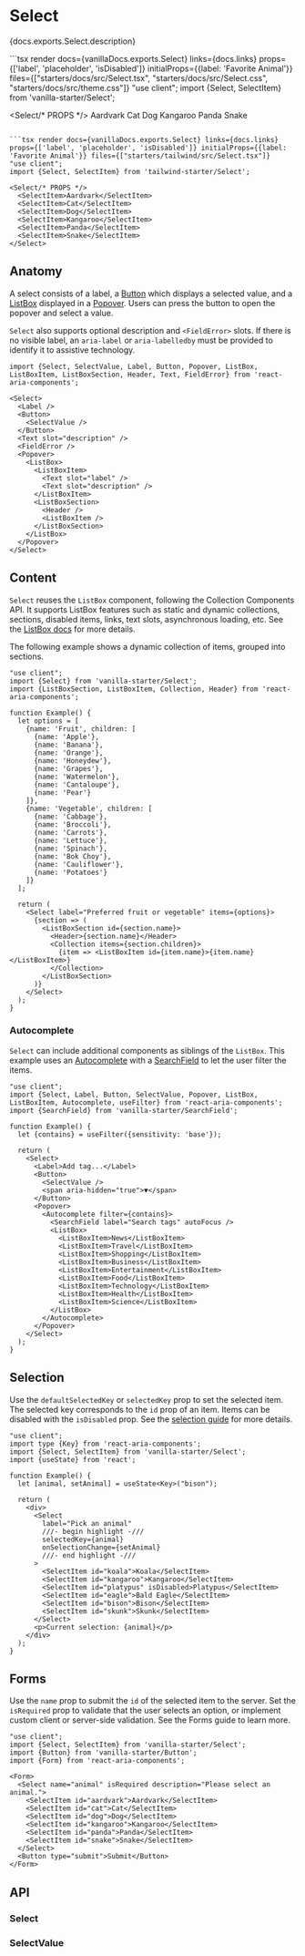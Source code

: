 

# Select

<PageDescription>{docs.exports.Select.description}</PageDescription>

<ExampleSwitcher>
  ```tsx render docs={vanillaDocs.exports.Select} links={docs.links} props={['label', 'placeholder', 'isDisabled']} initialProps={{label: 'Favorite Animal'}} files={["starters/docs/src/Select.tsx", "starters/docs/src/Select.css", "starters/docs/src/theme.css"]}
  "use client";
  import {Select, SelectItem} from 'vanilla-starter/Select';

  <Select/* PROPS */>
    <SelectItem>Aardvark</SelectItem>
    <SelectItem>Cat</SelectItem>
    <SelectItem>Dog</SelectItem>
    <SelectItem>Kangaroo</SelectItem>
    <SelectItem>Panda</SelectItem>
    <SelectItem>Snake</SelectItem>
  </Select>
  ```

  ```tsx render docs={vanillaDocs.exports.Select} links={docs.links} props={['label', 'placeholder', 'isDisabled']} initialProps={{label: 'Favorite Animal'}} files={["starters/tailwind/src/Select.tsx"]}
  "use client";
  import {Select, SelectItem} from 'tailwind-starter/Select';

  <Select/* PROPS */>
    <SelectItem>Aardvark</SelectItem>
    <SelectItem>Cat</SelectItem>
    <SelectItem>Dog</SelectItem>
    <SelectItem>Kangaroo</SelectItem>
    <SelectItem>Panda</SelectItem>
    <SelectItem>Snake</SelectItem>
  </Select>
  ```

</ExampleSwitcher>

## Anatomy

<Anatomy />

A select consists of a label, a [Button](Button.html) which displays a selected value, and a [ListBox](ListBox.html) displayed in a [Popover](Popover.html). Users can press the button to open the popover and select a value.

`Select` also supports optional description and `<FieldError>` slots. If there is no visible label, an `aria-label` or `aria-labelledby` must be provided to identify it to assistive technology.


```tsx
import {Select, SelectValue, Label, Button, Popover, ListBox, ListBoxItem, ListBoxSection, Header, Text, FieldError} from 'react-aria-components';

<Select>
  <Label />
  <Button>
    <SelectValue />
  </Button>
  <Text slot="description" />
  <FieldError />
  <Popover>
    <ListBox>
      <ListBoxItem>
        <Text slot="label" />
        <Text slot="description" />
      </ListBoxItem>
      <ListBoxSection>
        <Header />
        <ListBoxItem />
      </ListBoxSection>
    </ListBox>
  </Popover>
</Select>
```

## Content

`Select` reuses the `ListBox` component, following the Collection Components API. It supports ListBox features such as static and dynamic collections, sections, disabled items, links, text slots, asynchronous loading, etc. See the [ListBox docs](ListBox.html) for more details.

The following example shows a dynamic collection of items, grouped into sections.

```tsx render
"use client";
import {Select} from 'vanilla-starter/Select';
import {ListBoxSection, ListBoxItem, Collection, Header} from 'react-aria-components';

function Example() {
  let options = [
    {name: 'Fruit', children: [
      {name: 'Apple'},
      {name: 'Banana'},
      {name: 'Orange'},
      {name: 'Honeydew'},
      {name: 'Grapes'},
      {name: 'Watermelon'},
      {name: 'Cantaloupe'},
      {name: 'Pear'}
    ]},
    {name: 'Vegetable', children: [
      {name: 'Cabbage'},
      {name: 'Broccoli'},
      {name: 'Carrots'},
      {name: 'Lettuce'},
      {name: 'Spinach'},
      {name: 'Bok Choy'},
      {name: 'Cauliflower'},
      {name: 'Potatoes'}
    ]}
  ];

  return (
    <Select label="Preferred fruit or vegetable" items={options}>
      {section => (
        <ListBoxSection id={section.name}>
          <Header>{section.name}</Header>
          <Collection items={section.children}>
            {item => <ListBoxItem id={item.name}>{item.name}</ListBoxItem>}
          </Collection>
        </ListBoxSection>
      )}
    </Select>
  );
}
```

### Autocomplete

`Select` can include additional components as siblings of the `ListBox`. This example uses an [Autocomplete](Autocomplete.html) with a [SearchField](SearchField.html) to let the user filter the items.

```tsx render
"use client";
import {Select, Label, Button, SelectValue, Popover, ListBox, ListBoxItem, Autocomplete, useFilter} from 'react-aria-components';
import {SearchField} from 'vanilla-starter/SearchField';

function Example() {
  let {contains} = useFilter({sensitivity: 'base'});

  return (
    <Select>
      <Label>Add tag...</Label>
      <Button>
        <SelectValue />
        <span aria-hidden="true">▼</span>
      </Button>
      <Popover>
        <Autocomplete filter={contains}>
          <SearchField label="Search tags" autoFocus />
          <ListBox>
            <ListBoxItem>News</ListBoxItem>
            <ListBoxItem>Travel</ListBoxItem>
            <ListBoxItem>Shopping</ListBoxItem>
            <ListBoxItem>Business</ListBoxItem>
            <ListBoxItem>Entertainment</ListBoxItem>
            <ListBoxItem>Food</ListBoxItem>
            <ListBoxItem>Technology</ListBoxItem>
            <ListBoxItem>Health</ListBoxItem>
            <ListBoxItem>Science</ListBoxItem>
          </ListBox>
        </Autocomplete>
      </Popover>
    </Select>
  );
}
```

## Selection

Use the `defaultSelectedKey` or `selectedKey` prop to set the selected item. The selected key corresponds to the `id` prop of an item. Items can be disabled with the `isDisabled` prop. See the [selection guide](selection.html) for more details.

```tsx render
"use client";
import type {Key} from 'react-aria-components';
import {Select, SelectItem} from 'vanilla-starter/Select';
import {useState} from 'react';

function Example() {
  let [animal, setAnimal] = useState<Key>("bison");

  return (
    <div>
      <Select
        label="Pick an animal"
        ///- begin highlight -///
        selectedKey={animal}
        onSelectionChange={setAnimal}
        ///- end highlight -///
      >
        <SelectItem id="koala">Koala</SelectItem>
        <SelectItem id="kangaroo">Kangaroo</SelectItem>
        <SelectItem id="platypus" isDisabled>Platypus</SelectItem>
        <SelectItem id="eagle">Bald Eagle</SelectItem>
        <SelectItem id="bison">Bison</SelectItem>
        <SelectItem id="skunk">Skunk</SelectItem>
      </Select>
      <p>Current selection: {animal}</p>
    </div>
  );
}
```

## Forms

Use the `name` prop to submit the `id` of the selected item to the server. Set the `isRequired` prop to validate that the user selects an option, or implement custom client or server-side validation. See the Forms guide to learn more.

```tsx render hideImports
"use client";
import {Select, SelectItem} from 'vanilla-starter/Select';
import {Button} from 'vanilla-starter/Button';
import {Form} from 'react-aria-components';

<Form>
  <Select name="animal" isRequired description="Please select an animal.">
    <SelectItem id="aardvark">Aardvark</SelectItem>
    <SelectItem id="cat">Cat</SelectItem>
    <SelectItem id="dog">Dog</SelectItem>
    <SelectItem id="kangaroo">Kangaroo</SelectItem>
    <SelectItem id="panda">Panda</SelectItem>
    <SelectItem id="snake">Snake</SelectItem>
  </Select>
  <Button type="submit">Submit</Button>
</Form>
```

## API

### Select

<PropTable component={docs.exports.Select} links={docs.links} />

<StateTable defaultClassName="react-aria-Select" properties={docs.exports.SelectRenderProps.properties} />

### SelectValue

<PropTable component={docs.exports.SelectValue} links={docs.links} />

<StateTable defaultClassName="react-aria-SelectValue" properties={docs.exports.SelectValueRenderProps.properties} />


